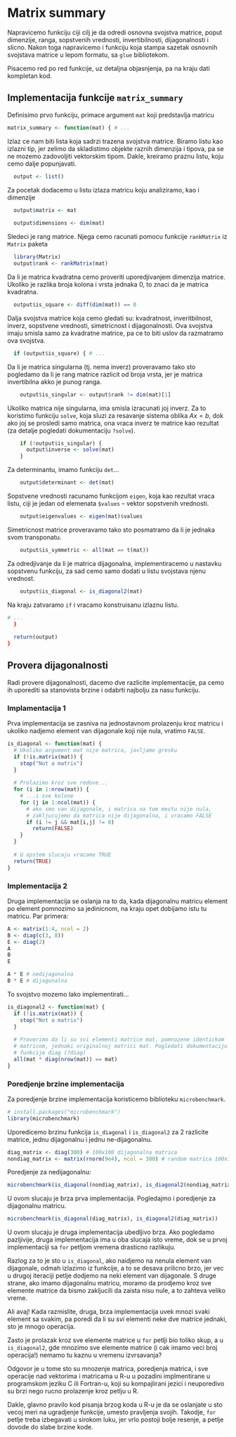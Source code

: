 # Matrix summary

Napravicemo funkciju ciji cilj je da odredi osnovna svojstva matrice, poput dimenzije, ranga, sopstvenih vrednosti, invertibilnosti, dijagonalnosti i slicno. Nakon toga napravicemo i funkciju koja stampa sazetak osnovnih svojstava matrice u lepom formatu, sa `glue` bibliotekom.

Pisacemo red po red funkcije, uz detaljna objasnjenja, pa na kraju dati kompletan kod.

## Implementacija funkcije `matrix_summary`
Definisimo prvo funkciju, primace argument `mat` koji predstavlja matricu
```r
matrix_summary <- function(mat) { # ...
```

Izlaz ce nam biti lista koja sadrzi trazena svojstva matrice. Biramo listu kao izlazni tip, jer zelimo da skladistimo objekte raznih dimenzija i tipova, pa se ne mozemo zadovoljiti vektorskim tipom. Dakle, kreiramo praznu listu, koju cemo dalje popunjavati.
```r
  output <- list()
```

Za pocetak dodacemo u listu izlaza matricu koju analiziramo, kao i dimenzije

```r
  output$matrix <- mat
  
  output$dimensions <- dim(mat)
```

Sledeci je rang matrice. Njega cemo racunati pomocu funkcije `rankMatrix` iz `Matrix` paketa
```r
  library(Matrix)
  output$rank <- rankMatrix(mat)
```

Da li je matrica kvadratna cemo proveriti uporedjivanjem dimenzija matrice. Ukoliko je razlika broja kolona i vrsta jednaka 0, to znaci da je matrica kvadratna.
```r
  output$is_square <- diff(dim(mat)) == 0
```
  
Dalja svojstva matrice koja cemo gledati su: kvadratnost, inveritbilnost, inverz, sopstvene vrednosti, simetricnost i dijagonalnosti. Ova svojstva imaju smisla samo za kvadratne matrice, pa ce to biti uslov da razmatramo ova svojstva.

```r
  if (output$is_square) { # ...
```

Da li je matrica singularna (tj. nema inverz) proveravamo tako sto pogledamo da li je rang matrice razlicit od broja vrsta, jer je matrica invertibilna akko je punog ranga.
```r
    output$is_singular <- output$rank != dim(mat)[1]
```

Ukoliko matrica nije singularna, ima smisla izracunati joj inverz. Za to koristimo funkciju `solve`, koja sluzi za resavanje sistema oblika $Ax = b$, dok ako joj se prosledi samo matrica, ona vraca inverz te matrice kao rezultat (za detalje pogledati dokumentaciju `?solve`).
```r
    if (!output$is_singular) {
      output$inverse <- solve(mat)
    }
```
Za determinantu, imamo funkciju `det`...
```r
    output$determinant <- det(mat)
```

Sopstvene vrednosti racunamo funkcijom `eigen`, koja kao rezultat vraca listu, ciji je jedan od elemenata `$values` -- vektor sopstvenih vrednosti.
```r
    output$eigenvalues <- eigen(mat)$values
```
   
Simetricnost matrice proveravamo tako sto posmatramo da li je jednaka svom transponatu.
```r
    output$is_symmetric <- all(mat == t(mat))
```
    
Za odredjivanje da li je matrica dijagonalna, implementiracemo u nastavku sopstvenu funkciju, za sad cemo samo dodati u listu svojstava njenu vrednost.
```r
    output$is_diagonal <- is_diagonal2(mat)
```
    
Na kraju zatvaramo `if` i vracamo konstruisanu izlaznu listu.
```r
# ...
  }
  
  return(output)
}
```

## Provera dijagonalnosti

Radi provere dijagonalnosti, dacemo dve razlicite implementacije, pa cemo ih uporediti sa stanovista brzine i odabrti najbolju za nasu funkciju.

### Implamentacija 1

Prva implementacija se zasniva na jednostavnom prolazenju kroz matricu i ukoliko nadjemo element van dijagonale koji nije nula, vratimo `FALSE`.

```r
is_diagonal <- function(mat) {
  # Ukoliko argument mat nije matrica, javljamo gresku
  if (!is.matrix(mat)) {
    stop("Not a matrix")
  }
  
  # Prolazimo kroz sve redove...
  for (i in 1:nrow(mat)) {
    # ...i sve kolone
    for (j in 1:ncol(mat)) {
      # ako smo van dijagonale, i matrica na tom mestu nije nula,
      # zakljucujemo da matrica nije dijagonalna, i vracamo FALSE
      if (i != j && mat[i,j] != 0)
        return(FALSE)
    }
  }
  
  # U opstem slucaju vracamo TRUE
  return(TRUE)
}
```

### Implementacija 2

Druga implementacija se oslanja na to da, kada dijagonalnu matricu element po element pomnozimo sa jedinicnom, na kraju opet dobijamo istu tu matricu. Par primera:

```r
A <- matrix(1:4, ncol = 2)
B <- diag(c(3, 8))
E <- diag(2)
A
B
E
```

```r
A * E # nedijagonalna
B * E # dijagonalna
```

To svojstvo mozemo lako implementirati...

```r
is_diagonal2 <- function(mat) {
  if (!is.matrix(mat)) {
    stop("Not a matrix")
  }
  
  # Proverimo da li su svi elementi matrice mat, pomnozene identickom
  # matricom, jednaki originalnoj matrici mat. Pogledati dokumentaciju
  # funkcije diag (?diag)
  all(mat * diag(nrow(mat)) == mat)
}
```

### Poredjenje brzine implementacija

Za poredjenje brzine implementacija koristicemo biblioteku `microbenchmark`. 

```r
# install.packages("microbenchmark")
library(microbenchmark)
```

Uporedicemo brzinu funkcija `is_diagonal` i `is_diagonal2` za 2 razlicite matrice, jednu dijagonalnu i jednu ne-dijagonalnu.

```r
diag_matrix <- diag(300) # 100x100 dijagonalna matrica
nondiag_matrix <- matrix(rnorm(9e4), ncol = 300) # random matrica 100x100
```
Poredjenje za nedijagonalnu:
```r
microbenchmark(is_diagonal(nondiag_matrix), is_diagonal2(nondiag_matrix))
```
U ovom slucaju je brza prva implementacija. Pogledajmo i poredjenje za dijagonalnu matricu.
```r
microbenchmark(is_diagonal(diag_matrix), is_diagonal2(diag_matrix))
```
U ovom slucaju je druga implementacija ubedljivo brza. Ako pogledamo pazljivije, druga implementacija ima u oba slucaja isto vreme, dok se u prvoj implementaciji sa `for` petljom vremena drasticno razlikuju.

Razlog za to je sto u `is_diagonal`, ako naidjemo na nenula element van dijagonale, odmah izlazimo iz funkcije, a to se desava prilicno brzo, jer vec u drugoj iteraciji petlje dodjemo na neki element van dijagonale. S druge strane, ako imamo dijagonalnu matricu, moramo da prodjemo kroz sve elemente matrice da bismo zakljucili da zaista nisu nule, a to zahteva veliko vreme.

Ali avaj! Kada razmislite, druga, brza implementacija uvek mnozi svaki element sa svakim, pa poredi da li su *svi* elementi neke dve matrice jednaki, sto je mnogo operacija.

Zasto je prolazak kroz sve elemente matrice u `for` petlji bio toliko skup, a u `is_diagonal2`, gde mnozimo sve elemente matrice (i cak imamo veci broj operacija!) nemamo tu kaznu u vremenu izvrsavanja?

Odgovor je u tome sto su mnozenje matrica, poredjenja matrica, i sve operacije nad vektorima i matricama u R-u u pozadini implmentirane u programskom jeziku C ili Fortran-u, koji su kompajlirani jezici i neuporedivo su brzi nego rucno prolazenje kroz petlju u R.

Dakle, glavno pravilo kod pisanja brzog koda u R-u je da se oslanjate u sto vecoj meri na ugradjenje funkcije, umesto pravljenja svojih. Takodje, `for` petlje treba izbegavati u sirokom luku, jer vrlo postoji bolje resenje, a petlje dovode do slabe brzine kode.